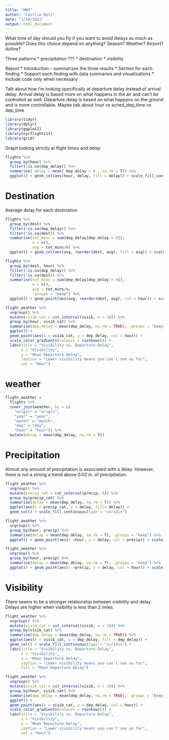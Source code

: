 ```yaml
---
title: "HW3"
author: "Caitlin Bolz"
date: "2/18/2021"
output: html_document
---
```


What time of day should you fly if you want to avoid delays as much as possible? 
Does this choice depend on anything? Season? Weather? Airport? Airline? 

Three patterns
* precipitation ???
* destination
* visibility

Report
* Introduction -- summarizes the three results
* Section for each finding
* Support each finding with data summaries and visualizations
* Include code only when necessary


Talk about how I'm looking specifically at departure delay instead of arrival delay. Arrival delay is based more on what happens in the air and can't be controlled as well. Departure delay is based on what  happens on the ground and is more controllable. Maybe talk about hour vs sched_dep_time vs dep_time

```r
library(tidyr)
library(dplyr)
library(ggplot2)
library(nycflights13)
library(grid)
```

Graph looking strictly at flight times and delay
```r
flights %>%
  group_by(hour) %>%
  filter(!is.na(dep_delay)) %>%
  summarise( delay = mean( dep_delay > 0 , na.rm = T)) %>%
  ggplot() + geom_col(aes(hour, delay, fill = delay)) + scale_fill_continuous(type = "viridis")
```



# Destination

Average delay for each destination
```r
flights %>%
  group_by(dest) %>%
  filter(!is.na(dep_delay)) %>%
  filter(!is.na(dest)) %>% 
  summarise(tot_mins = sum(dep_delay[dep_delay > 0]),
            n = n(),
            avg = tot_mins/n) %>%  
  ggplot() + geom_col(aes(avg, reorder(dest, avg), fill = avg)) + scale_fill_continuous(type = "viridis")
```

```r
flights %>%
  group_by(dest, hour) %>%
  filter(!is.na(dep_delay)) %>%
  filter(!is.na(dest)) %>% 
  summarise(tot_mins = sum(dep_delay[dep_delay > 0]),
            n = n(),
            avg = tot_mins/n,
            .groups = "keep") %>% 
  ggplot() + geom_point(aes(avg, reorder(dest, avg), col = hour)) + scale_color_gradientn(colours = rainbow(6))
```


```r
flight_weather %>%
  ungroup() %>%
  mutate(visib_cat = cut_interval(visib, n = 10)) %>%
  group_by(hour, visib_cat) %>%
  summarise(dep_delay = mean(dep_delay, na.rm = TRUE), .groups = "keep") %>%
  ggplot() +
  geom_point(aes(x = visib_cat, y = dep_delay, col = hour)) + 
  scale_color_gradientn(colours = rainbow(6)) + 
  labs(title = "Visibility vs. Departure Delay", 
       x = "Visibility", 
       y = "Mean Departure Delay", 
       caption = "Lower visibility means you can't see as far",
       col = "Hour")
```


# weather

```r
flight_weather =
  flights %>%
  inner_join(weather, by = c(
    "origin" = "origin",
    "year" = "year",
    "month" = "month",
    "day" = "day",
    "hour" = "hour")) %>% 
  mutate(delay = mean(dep_delay, na.rm = T))
```

# Precipitation

Almost any amount of precipitation is associated with a delay. However, there is not a strong a trend above 0.02 in. of precipitation.
```r
flight_weather %>% 
  ungroup() %>% 
  mutate(precip_cat = cut_interval(precip, 6)) %>% 
  group_by(precip_cat) %>% 
  summarise(delay = mean(dep_delay, na.rm = T)) %>% 
  ggplot(aes(x = precip_cat, y = delay, fill= delay)) +
  geom_col() + scale_fill_continuous(type = "viridis") 
```
```r
flight_weather %>% 
  ungroup() %>% 
  group_by(hour, precip) %>% 
  summarise(delay = mean(dep_delay, na.rm = T), .groups = "keep") %>% 
  ggplot() + geom_point(aes(x =hour, y = delay, col = precip)) + scale_color_gradientn(colours = rainbow(6))
```

```r
flight_weather %>% 
  ungroup() %>% 
  group_by(hour, precip) %>% 
  summarise(delay = mean(dep_delay, na.rm = T), .groups = "keep") %>% 
  ggplot() + geom_point(aes(x =precip, y = delay, col = hour)) + scale_color_gradientn(colours = rainbow(6))
```



# Visibility

There seems to be a stronger relationship between visibility and delay.
Delays are higher when visibility is less than 2 miles.
```r
flight_weather %>%
  ungroup() %>%
  mutate(visib_cat = cut_interval(visib, n = 10)) %>%
  group_by(visib_cat) %>%
  summarise(dep_delay = mean(dep_delay, na.rm = TRUE)) %>%
  ggplot(aes(x = visib_cat, y = dep_delay, fill = dep_delay)) +
  geom_col() + scale_fill_continuous(type = "viridis") + 
  labs(title = "Visibility vs. Departure Delay", 
       x = "Visibility", 
       y = "Mean Departure Delay", 
       caption = "Lower visibility means you can't see as far",
       fill = "Mean Departure Delay")
```


```r
flight_weather %>%
  ungroup() %>%
  mutate(visib_cat = cut_interval(visib, n = 10)) %>%
  group_by(hour, visib_cat) %>%
  summarise(dep_delay = mean(dep_delay, na.rm = TRUE), .groups = "keep") %>%
  ggplot() +
  geom_point(aes(x = visib_cat, y = dep_delay, col = hour)) + 
  scale_color_gradientn(colours = rainbow(6)) + 
  labs(title = "Visibility vs. Departure Delay", 
       x = "Visibility", 
       y = "Mean Departure Delay", 
       caption = "Lower visibility means you can't see as far",
       col = "Hour")
```


